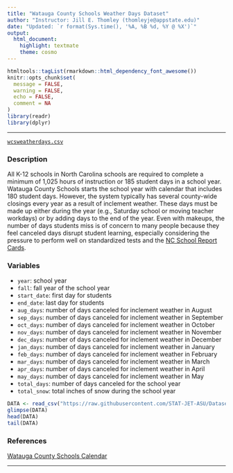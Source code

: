 ```yaml
---
title: "Watauga County Schools Weather Days Dataset"
author: "Instructor: Jill E. Thomley (thomleyje@appstate.edu)"
date: "Updated: `r format(Sys.time(), '%A, %B %d, %Y @ %X')`"
output: 
  html_document: 
    highlight: textmate
    theme: cosmo
---
```


```r
htmltools::tagList(rmarkdown::html_dependency_font_awesome())
knitr::opts_chunk$set(
  message = FALSE,
  warning = FALSE,
  echo = FALSE,
  comment = NA
)
library(readr)
library(dplyr)
```
<hr>

<i class="fas fa-database"></i> [`wcsweatherdays.csv`](https://raw.githubusercontent.com/STAT-JET-ASU/Datasets/master/Instructor/wcsweatherdays.csv)

### Description

All K-12 schools in North Carolina schools are required to complete a minimum of 1,025 hours of instruction or 185 student days in a school year. Watauga County Schools starts the school year with calendar that includes 180 student days. However, the system typically has several county-wide closings every year as a result of inclement weather. These days must be made up either during the year (e.g., Saturday school or moving teacher workdays) or by adding days to the end of the year. Even with makeups, the number of days students miss is of concern to many people because they feel canceled days disrupt student learning, especially considering the pressure to perform well on standardized tests and the [NC School Report Cards](https://ncreportcards.ondemand.sas.com/src/?county=Watauga).

### Variables

* `year`: school year
* `fall`: fall year of the school year
* `start_date`: first day for students
* `end_date`: last day for students
* `aug_days`: number of days canceled for inclement weather in August
* `sep_days`: number of days canceled for inclement weather in September
* `oct_days`: number of days canceled for inclement weather in October
* `nov_days`: number of days canceled for inclement weather in November
* `dec_days`: number of days canceled for inclement weather in December
* `jan_days`: number of days canceled for inclement weather in January
* `feb_days`: number of days canceled for inclement weather in February
* `mar_days`: number of days canceled for inclement weather in March
* `apr_days`: number of days canceled for inclement weather in April
* `may_days`: number of days canceled for inclement weather in May
* `total_days`: number of days canceled for the school year
* `total_snow`: total inches of snow during the school year

```r
DATA <- read_csv("https://raw.githubusercontent.com/STAT-JET-ASU/Datasets/master/Instructor/wcsweatherdays.csv")
glimpse(DATA)
head(DATA)
tail(DATA)
```

### References

[Watauga County Schools Calendar](https://www.wataugaschools.org/domain/886)

<hr>
